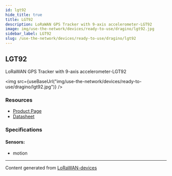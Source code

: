 ```yaml
---
id: lgt92
hide_title: true
title: LGT92
description: LoRaWAN GPS Tracker with 9-axis accelerometer-LGT92
image: img/use-the-network/devices/ready-to-use/dragino/lgt92.jpg
sidebar_label: LGT92
slug: /use-the-network/devices/ready-to-use/dragino/lgt92
---
```



## LGT92

LoRaWAN GPS Tracker with 9-axis accelerometer-LGT92

<img
  src={useBaseUrl("img/use-the-network/devices/ready-to-use/dragino/lgt92.jpg")}
/>

### Resources

- [Product Page](http://www.dragino.com/products/lora-lorawan-end-node/item/142-lgt-92.html)
- [Datasheet](http://www.dragino.com/downloads/index.php?dir=LGT_92/)

### Specifications

#### Sensors:

- motion

---

Content generated from
[LoRaWAN-devices](https://github.com/TheThingsNetwork/lorawan-devices)
